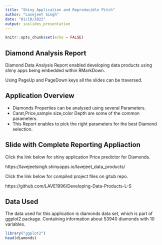 ```yaml
---
title: "Shiny Application and Reproducible Pitch"
author: "Lavejeet Singh"
date: "01/10/2022"
output: ioslides_presentation
---
```


```r
knitr::opts_chunk$set(echo = FALSE)
```

## Diamond Analysis Report

Diamond Data Analysis Report enabled developing data products using shiny apps being embedded within RMarkDown.

Using PageUp and PageDown keys all the slides can be traversed.

## Application Overview

- Diamonds Properties can be analysed using several Parameters.
- Carat,Price,sample size,color Depth are some of the common parameters.
- This Report enables to pick the right parameters for the best Diamond selection.


## Slide with Complete Reporting Appliaction

Click the link below for shiny application Price predictor for Diamonds.

https://lavejeetsingh.shinyapps.io/lavejeet_data_products/

Click the link below for compiled project files on gitub repo.

https://github.com/LAVE1996/Developing-Data-Products-L-S


## Data Used
The data used for this application is diamonds data set, which is part of ggplot2 package. Containing information about 53940 diamonds with 10 variables.

```r
library("ggplot2")
head(diamonds)
```
